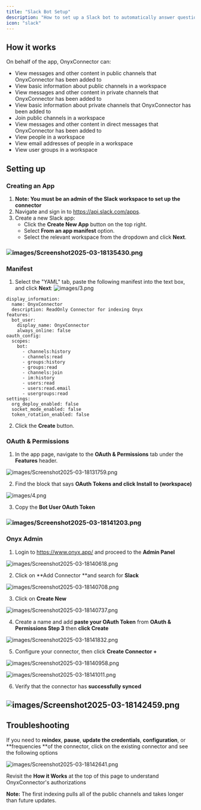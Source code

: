 ```yaml
---
title: "Slack Bot Setup"
description: "How to set up a Slack bot to automatically answer questions"
icon: "slack"
---
```


## How it works

On behalf of the app, OnyxConnector can:

- View messages and other content in public channels that OnyxConnector has been added to
- View basic information about public channels in a workspace
- View messages and other content in private channels that OnyxConnector has been added to
- View basic information about private channels that OnyxConnector has been added to
- Join public channels in a workspace
- View messages and other content in direct messages that OnyxConnector has been added to
- View people in a workspace
- View email addresses of people in a workspace
- View user groups in a workspace

## Setting up

### Creating an App

1. **Note: You must be an admin of the Slack workspace to set up the connector**
2. Navigate and sign in to https://api.slack.com/apps.
3. Create a new Slack app:
   - Click the **Create New App** button on the top right.
   - Select **From an app manifest** option.
   - Select the relevant workspace from the dropdown and click **Next**.

### ![images/Screenshot2025-03-18135430.png](/images/Screenshot2025-03-18135430.png)

### Manifest

1. Select the "YAML" tab, paste the following manifest into the text box, and click **Next**:
![images/3.png](/images/3.png)

```
display_information:
  name: OnyxConnector
  description: ReadOnly Connector for indexing Onyx
features:
  bot_user:
    display_name: OnyxConnector
    always_online: false
oauth_config:
  scopes:
    bot:
      - channels:history
      - channels:read
      - groups:history
      - groups:read
      - channels:join
      - im:history
      - users:read
      - users:read.email
      - usergroups:read
settings:
  org_deploy_enabled: false
  socket_mode_enabled: false
  token_rotation_enabled: false
```

2. Click the **Create** button.

### OAuth & Permissions

1. In the app page, navigate to the **OAuth & Permissions** tab under the **Features** header.

![images/Screenshot2025-03-18131759.png](/images/Screenshot2025-03-18131759.png)

2. Find the block that says **OAuth Tokens and click Install to (workspace)**

![images/4.png](/images/4.png)

3. Copy the **Bot User OAuth Token**

### ![images/Screenshot2025-03-18141203.png](/images/Screenshot2025-03-18141203.png)

### Onyx Admin

1. Login to https://www.onyx.app/ and proceed to the **Admin Panel**

![images/Screenshot2025-03-18140618.png](/images/Screenshot2025-03-18140618.png)

2. Click on **Add Connector **and search for **Slack**

![images/Screenshot2025-03-18140708.png](/images/Screenshot2025-03-18140708.png)

3. Click on **Create New**

![images/Screenshot2025-03-18140737.png](/images/Screenshot2025-03-18140737.png)

4. Create a name and add **paste your OAuth Token** from **OAuth & Permissions Step 3** then **click Create**

![images/Screenshot2025-03-18141832.png](/images/Screenshot2025-03-18141832.png)

5. Configure your connector, then click **Create Connector +**

![images/Screenshot2025-03-18140958.png](/images/Screenshot2025-03-18140958.png)

![images/Screenshot2025-03-18141011.png](/images/Screenshot2025-03-18141011.png)

6. Verify that the connector has **successfully synced**

## ![images/Screenshot2025-03-18142459.png](/images/Screenshot2025-03-18142459.png)

## Troubleshooting

If you need to **reindex**, **pause**, **update the credentials**, **configuration**, or **frequencies **of the connector, click on the existing connector and see the following options

![images/Screenshot2025-03-18142641.png](/images/Screenshot2025-03-18142641.png)

Revisit the **How it Works** at the top of this page to understand OnyxConnector's authorizations

**Note:** The first indexing pulls all of the public channels and takes longer than future updates.